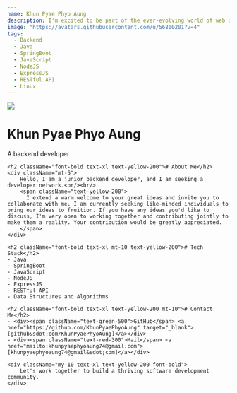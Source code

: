 ```yaml
---
name: Khun Pyae Phyo Aung
description: I'm excited to be part of the ever-evolving world of web development.
image: "https://avatars.githubusercontent.com/u/56800201?v=4" 
tags:
  - Backend
  - Java
  - SpringBoot
  - JavaScript
  - NodeJS
  - ExpressJS
  - RESTful API
  - Linux
---
```


<div className="h-28 w-28 rounded-full overflow-hidden mx-auto">
  <img src="https://avatars.githubusercontent.com/u/56800201?v=4" />
</div>

<h1 className="text-center mt-3">
  <span className="font-bold text-2xl text-blue-200">Khun Pyae Phyo Aung</span>
</h1>

<p className="text-center mt-2">A backend developer</p>

<div className="container max-w-[720px] mx-auto mt-10">

    <h2 className="font-bold text-xl text-yellow-200"># About Me</h2>
    <div className="mt-5">
        Hello, I am a junior backend developer, and I am seeking a developer network.<br/><br/>
        <span className="text-yellow-200">
          I extend a warm welcome to your great ideas and invite you to collaborate with me. I am currently seeking like-minded individuals to bring our ideas to fruition. If you have any ideas you'd like to discuss, I'm very open to working together and contributing jointly to make them a reality. Your contribution would be greatly appreciated.
        </span>
    </div>

    <h2 className="font-bold text-xl mt-10 text-yellow-200"># Tech Stack</h2>
    - Java
    - SpringBoot
    - JavaScript
    - NodeJS
    - ExpressJS
    - RESTful API
    - Data Structures and Algorithms

    <h2 className="font-bold text-xl text-yellow-200 mt-10"># Contact Me</h2>
    - <div><span className="text-green-500">GitHub</span> <a href="https://github.com/KhunPyaePhyoAung" target="_blank">[github&sdot;com/KhunPyaePhyoAung]</a></div>
    - <div><span className="text-red-300">Mail</span> <a href="mailto:khunpyaephyoaung74@gmail.com">[khunpyaephyoaung74@gmail&sdot;com]</a></div>

    <div className="my-10 text-xl text-yellow-200 font-bold">
        Let's work together to build a thriving software development community.
    </div>

</div>